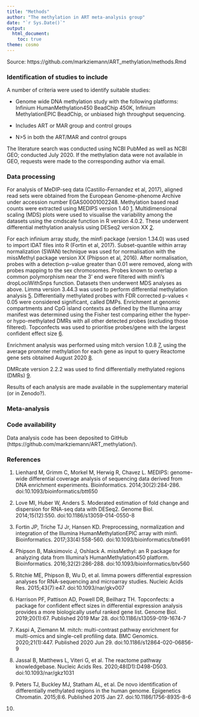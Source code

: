 ```yaml
---
title: "Methods"
author: "The methylation in ART meta-analysis group"
date: "`r Sys.Date()`"
output:
  html_document:
    toc: true
theme: cosmo
---
```


Source: https://github.com/markziemann/ART_methylation/methods.Rmd

### Identification of studies to include

A number of criteria were used to identify suitable studies:

* Genome wide DNA methylation study with the following platforms: Infinium HumanMethylation450 BeadChip 450K, Infinium MethylationEPIC BeadChip, or unbiased high throughput sequencing.

* Includes ART or MAR group and control groups

* N>5 in both the ART/MAR and control groups

The literature search was conducted using NCBI PubMed as well as NCBI GEO; conducted July 2020.
If the methylation data were not available in GEO, requests were made to the corresponding author via email.

### Data processing

For analysis of MeDIP-seq data (Castillo-Fernandez et al, 2017), aligned read sets were obtained from the European Genome-phenome Archive under accession number EGAS00001002248.
Methylation based read counts were extracted using MEDIPS version 1.40 [1](Lienhard et al, 2014).
Multidimensional scaling (MDS) plots were used to visualise the variability among the datasets using the cmdscale function in R version 4.0.2.
These underwent differential methylation analysis using DESeq2 version XX [2](Love et al, 2014).

For each infinium array study, the minfi package (version 1.34.0) was used to import IDAT files into R (Fortin et al, 2017).
Subset-quantile within array normalization (SWAN) technique was used for normalisation with the missMethyl package version XX (Phipson et al, 2016).
After normalisation, probes with a detection p-value greater than 0.01 were removed, along with probes mapping to the sex chromosomes. Probes known to overlap a common polymorphism near the 3' end were filtered with minfi's dropLociWithSnps function.
Datasets then underwent MDS analyses as above.
Limma version 3.44.3 was used to perform differential methylation analysis [5](Ritchie et al, 2015).
Differentially methylated probes with FDR corrected p-values < 0.05 were considered significant, called DMPs.
Enrichment at genomic compartments and CpG island contexts as defined by the Illumina array manifest was determined using the Fisher test comparing either the hyper- or hypo-methylated DMRs with all other detected probes (excluding those filtered).
Topconfects was used to prioritise probes/gene with the largest confident effect size [6](Harrison et al, 2019).

Enrichment analysis was performed using mitch version 1.0.8 [7](Kaspi & Ziemann 2020), using the average promoter methylation for each gene as input to query Reactome gene sets obtained August 2020 [8](Jassal et al, 2020).

DMRcate version 2.2.2 was used to find differentially methylated regions (DMRs) [9](Peters et al, 2015).

Results of each analysis are made available in the supplementary material (or in Zenodo?).

### Meta-analysis

### Code availability

Data analysis code has been deposited to GitHub (https://github.com/markziemann/ART_methylation/).

### References 

1. Lienhard M, Grimm C, Morkel M, Herwig R, Chavez L. MEDIPS: genome-wide differential coverage analysis of sequencing data derived from DNA enrichment experiments. Bioinformatics. 2014;30(2):284-286. doi:10.1093/bioinformatics/btt650

2. Love MI, Huber W, Anders S. Moderated estimation of fold change and dispersion for RNA-seq data with DESeq2. Genome Biol. 2014;15(12):550. doi:10.1186/s13059-014-0550-8

3. Fortin JP, Triche TJ Jr, Hansen KD. Preprocessing, normalization and integration of the Illumina HumanMethylationEPIC array with minfi. Bioinformatics. 2017;33(4):558-560. doi:10.1093/bioinformatics/btw691

4. Phipson B, Maksimovic J, Oshlack A. missMethyl: an R package for analyzing data from Illumina's HumanMethylation450 platform. Bioinformatics. 2016;32(2):286-288. doi:10.1093/bioinformatics/btv560

5. Ritchie ME, Phipson B, Wu D, et al. limma powers differential expression analyses for RNA-sequencing and microarray studies. Nucleic Acids Res. 2015;43(7):e47. doi:10.1093/nar/gkv007

6. Harrison PF, Pattison AD, Powell DR, Beilharz TH. Topconfects: a package for confident effect sizes in differential expression analysis provides a more biologically useful ranked gene list. Genome Biol. 2019;20(1):67. Published 2019 Mar 28. doi:10.1186/s13059-019-1674-7

7. Kaspi A, Ziemann M. mitch: multi-contrast pathway enrichment for multi-omics and single-cell profiling data. BMC Genomics. 2020;21(1):447. Published 2020 Jun 29. doi:10.1186/s12864-020-06856-9

8. Jassal B, Matthews L, Viteri G, et al. The reactome pathway knowledgebase. Nucleic Acids Res. 2020;48(D1):D498-D503. doi:10.1093/nar/gkz1031

9. Peters TJ, Buckley MJ, Statham AL, et al. De novo identification of differentially methylated regions in the human genome. Epigenetics Chromatin. 2015;8:6. Published 2015 Jan 27. doi:10.1186/1756-8935-8-6

9. 
